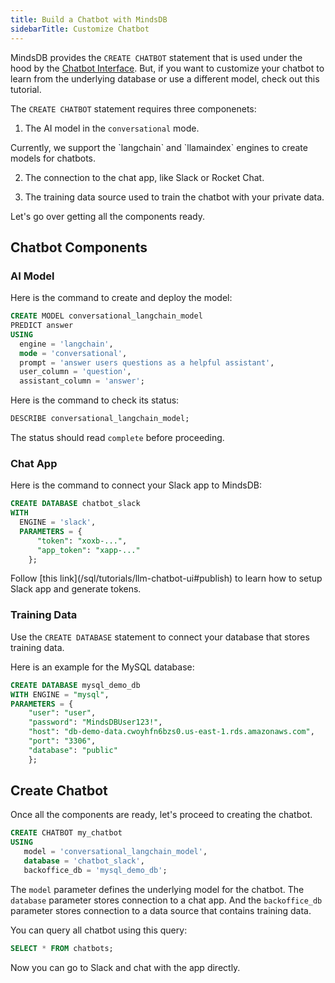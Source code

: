 ```yaml
---
title: Build a Chatbot with MindsDB
sidebarTitle: Customize Chatbot
---
```


MindsDB provides the `CREATE CHATBOT` statement that is used under the hood by the [Chatbot Interface](/sql/tutorials/llm-chatbot-ui). But, if you want to customize your chatbot to learn from the underlying database or use a different model, check out this tutorial.

The `CREATE CHATBOT` statement requires three componenets:

1. The AI model in the `conversational` mode.

<Note>
Currently, we support the `langchain` and `llamaindex` engines to create models for chatbots.
</Note>

2. The connection to the chat app, like Slack or Rocket Chat.

3. The training data source used to train the chatbot with your private data.

Let's go over getting all the components ready.

## Chatbot Components

### AI Model

Here is the command to create and deploy the model:

```sql
CREATE MODEL conversational_langchain_model
PREDICT answer
USING
  engine = 'langchain',
  mode = 'conversational',
  prompt = 'answer users questions as a helpful assistant',
  user_column = 'question',
  assistant_column = 'answer';
```

Here is the command to check its status:

```sql
DESCRIBE conversational_langchain_model;
```

The status should read `complete` before proceeding.

### Chat App

Here is the command to connect your Slack app to MindsDB:

```sql
CREATE DATABASE chatbot_slack
WITH
  ENGINE = 'slack',
  PARAMETERS = {
      "token": "xoxb-...",
      "app_token": "xapp-..."
    };
```

<Tip>
Follow [this link](/sql/tutorials/llm-chatbot-ui#publish) to learn how to setup Slack app and generate tokens.
</Tip>

### Training Data

Use the `CREATE DATABASE` statement to connect your database that stores training data.

Here is an example for the MySQL database:

```sql
CREATE DATABASE mysql_demo_db
WITH ENGINE = "mysql",
PARAMETERS = {
    "user": "user",
    "password": "MindsDBUser123!",
    "host": "db-demo-data.cwoyhfn6bzs0.us-east-1.rds.amazonaws.com",
    "port": "3306",
    "database": "public"
    };
```

## Create Chatbot

Once all the components are ready, let's proceed to creating the chatbot.

```sql
CREATE CHATBOT my_chatbot
USING
   model = 'conversational_langchain_model',
   database = 'chatbot_slack',
   backoffice_db = 'mysql_demo_db';
```

The `model` parameter defines the underlying model for the chatbot. The `database` parameter stores connection to a chat app. And the `backoffice_db` parameter stores connection to a data source that contains training data.

You can query all chatbot using this query:

```sql
SELECT * FROM chatbots;
```

Now you can go to Slack and chat with the app directly.
